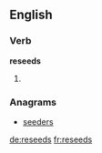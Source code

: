 ==English==

===Verb===
'''reseeds'''

# {{en-third-person singular of|reseed}}

===Anagrams===
* [[seeders#English|seeders]]

[[de:reseeds]]
[[fr:reseeds]]